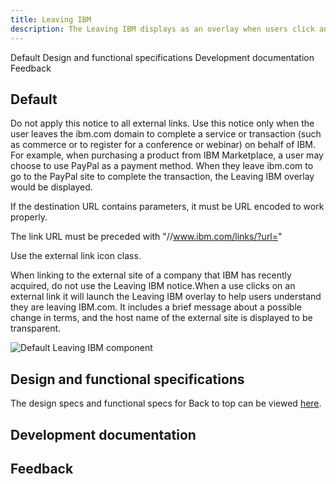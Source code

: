 ```yaml
---
title: Leaving IBM
description: The Leaving IBM displays as an overlay when users click an external link icon.
---
```



<ComponentDescription name="Leaving IBM" type="ui" />

<AnchorLinks>

<AnchorLink>Default</AnchorLink>
<AnchorLink>Design and functional specifications</AnchorLink>
<AnchorLink>Development documentation</AnchorLink>
<AnchorLink>Feedback</AnchorLink>

</AnchorLinks>

## Default

Do not apply this notice to all external links. Use this notice only when the user leaves the ibm.com domain to complete a service or transaction (such as commerce or to register for a conference or webinar) on behalf of IBM.  For example, when purchasing a product from IBM Marketplace, a user may choose to use PayPal as a payment method. When they leave ibm.com to go to the PayPal site to complete the transaction, the Leaving IBM overlay would be displayed.

If the destination URL contains parameters, it must be URL encoded to work properly.

The link URL must be preceded with "//www.ibm.com/links/?url="

Use the external link icon class.

When linking to the external site of a company that IBM has recently acquired, do not use the Leaving IBM notice.When a use clicks on an external link it will launch the Leaving IBM overlay to help users understand they are leaving IBM.com. It includes a brief message about a possible change in terms, and the host name of the external site is displayed to be transparent.

<Row>
<Column colMd={8} colLg={8}>

![Default Leaving IBM component](../../images/component/leaving-ibm/leaving-ibm-default.jpg)

</Column>
</Row>

## Design and functional specifications

The design specs and functional specs for Back to top can be viewed <a href="https://ibm.box.com/s/g79wdwdj0syjcfkdlgu5rpwe3zp9s37w" target="_blank" rel="noreferrer">here</a>.

## Development documentation

<ComponentStatus name="Leaving IBM" type="ui" />

## Feedback

<ComponentFeedback />

